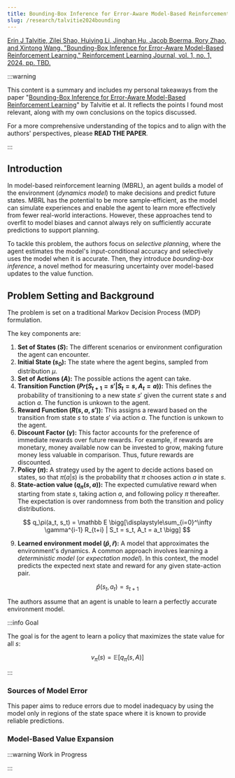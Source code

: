 ```yaml
---
title: Bounding-Box Inference for Error-Aware Model-Based Reinforcement Learning
slug: /research/talvitie2024bounding
---
```


[Erin J Talvitie, Zilei Shao, Huiying Li, Jinghan Hu, Jacob Boerma, Rory Zhao, and Xintong Wang. "Bounding-Box Inference for Error-Aware Model-Based Reinforcement Learning." Reinforcement Learning Journal, vol. 1, no. 1, 2024, pp. TBD.](https://rlj.cs.umass.edu/2024/papers/Paper356.html)

:::warning

This content is a summary and includes my personal takeaways from the paper "[Bounding-Box Inference for Error-Aware Model-Based Reinforcement Learning](https://rlj.cs.umass.edu/2024/papers/Paper356.html)" by Talvitie et al. It reflects the points I found most relevant, along with my own conclusions on the topics discussed.

For a more comprehensive understanding of the topics and to align with the authors' perspectives, please **READ THE PAPER**.

:::

## Introduction

In model-based reinforcement learning (MBRL), an agent builds a model of the environment (_dynamics model_) to make decisions and predict future states. MBRL has the potential to be more sample-efficient, as the model can simulate experiences and enable the agent to learn more effectively from fewer real-world interactions. However, these approaches tend to overfit to model biases and cannot always rely on sufficiently accurate predictions to support planning.

To tackle this problem, the authors focus on _selective planning_, where the agent estimates the model's input-conditional accuracy and selectively uses the model when it is accurate. Then, they introduce _bounding-box
inference_, a novel method for measuring uncertainty over model-based updates to the value function.

## Problem Setting and Background

The problem is set on a traditional Markov Decision Process (MDP) formulation.

<Flow />

The key components are:

1. **Set of States ($S$):** The different scenarios or environment configuration the agent can encounter.
2. **Initial State ($s_0$):** The state where the agent begins, sampled from distribution $\mu$.
2. **Set of Actions ($A$):** The possible actions the agent can take.
3. **Transition Function ($Pr(S_{t+1} = s'| S_t = s, A_t = a)$):** This defines the probability of transitioning to a new state $s'$ given the current state $s$ and action $a$. The function is unkown to the agent.
4. **Reward Function ($R(s,a,s')$):** This assigns a reward based on the transition from state $s$ to state $s'$ via action $a$. The function is unkown to the agent.
6. **Discount Factor ($\gamma$):** This factor accounts for the preference of immediate rewards over future rewards. For example, if rewards are monetary, money available now can be invested to grow, making future money less valuable in comparison. Thus, future rewards are discounted.
7. **Policy ($\pi$):** A strategy used by the agent to decide actions based on states, so that $\pi(a|s)$ is the probability that $\pi$ chooses action $a$ in state $s$.
8. **State-action value ($q_\pi(s,a)$):** The expected cumulative reward when starting from state $s$, taking action $a$, and following policy $\pi$ thereafter. The expectation is over randomness from both the transition and policy distributions.

$$
q_\pi(a_t, s_t) = \mathbb E \bigg[\displaystyle\sum_{i=0}^\infty \gamma^{i-1} R_{t+i} | S_t = s_t, A_t = a_t \bigg]
$$


9. **Learned environment model ($\hat{p}, \hat{r}$):** A model that approximates the environment's dynamics. A common approach involves learning a _deterministic model_ (or _expectation model_). In this context, the model predicts the expected next state and reward for any given state-action pair. 

$$
\hat{p}(s_t,a_t) = s_{t+1}
$$

The authors assume that an agent is unable to learn a perfectly accurate environment model.

:::info Goal

The goal is for the agent to learn a policy that maximizes the state value for all $s$:

$$
v_\pi(s) = \mathbb E [q_\pi(s, A)]
$$

:::

### Sources of Model Error

This paper aims to reduce errors due to model inadequacy by using the model only in regions of the state space where it is known to provide reliable predictions.

<FlipCards />

### Model-Based Value Expansion

:::warning Work in Progress

:::
